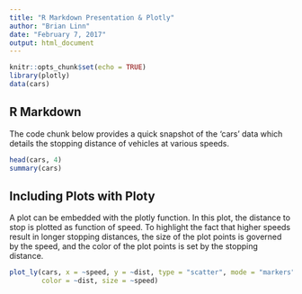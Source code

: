```yaml
---
title: "R Markdown Presentation & Plotly"
author: "Brian Linn"
date: "February 7, 2017"
output: html_document
---
```


```r
knitr::opts_chunk$set(echo = TRUE)
library(plotly)
data(cars)
```

## R Markdown

The code chunk below provides a quick snapshot of the 'cars' data which details the stopping distance of vehicles at various speeds.

```r
head(cars, 4)
summary(cars)
```

## Including Plots with Ploty

A plot can be embedded with the plotly function. In this plot, the distance to stop is plotted as function of speed. To highlight the fact that higher speeds result in longer stopping distances, the size of the plot points is governed by the speed, and the color of the plot points is set by the stopping distance.

```r
plot_ly(cars, x = ~speed, y = ~dist, type = "scatter", mode = "markers", 
        color = ~dist, size = ~speed)
```
